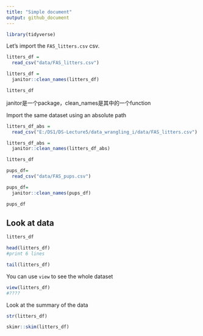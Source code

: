 ```yaml
---
title: "Simple document"
output: github_document
---
```

```r
library(tidyverse)
```

Let's import the `FAS_litters.csv` csv.

```r
litters_df =
  read_csv("data/FAS_litters.csv")

litters_df =
  janitor::clean_names(litters_df)

litters_df
```

janitor是一个package，clean_names是其中的一个function

Import the same dataset using an absolute path

```r
litters_df_abs =
  read_csv("E:/DS1/DS-Lecture5/data_wrangling_i/data/FAS_litters.csv")

litters_df_abs =
  janitor::clean_names(litters_df_abs)

litters_df
```

```r
pups_df= 
  read_csv("data/FAS_pups.csv")

pups_df=
  janitor::clean_names(pups_df)

pups_df
```

## Look at data
```r
litters_df

head(litters_df)
#print 6 lines

tail(litters_df)
```

You can use `view` to see the whole dataset
```r
view(litters_df)
#????
```

Look at the summary of the data
```r
str(litters_df)

skimr::skim(litters_df)
```